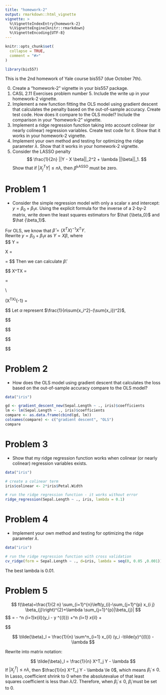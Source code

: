 ```yaml
---
title: "homework-2"
output: rmarkdown::html_vignette
vignette: >
  %\VignetteIndexEntry{homework-2}
  %\VignetteEngine{knitr::rmarkdown}
  %\VignetteEncoding{UTF-8}
---
```


```r
knitr::opts_chunk$set(
  collapse = TRUE,
  comment = "#>"
)
```

```r
library(bis557)
```


This is the 2nd homework of Yale course bis557 (due October 7th).

0. Create a "homework-2" vignette in your bis557 package.
1. CASL 2.11 Exercises problem number 5. Include the write up in your homework-2 vignette.
2. Implement a new function fitting the OLS model using gradient descent that calculates the penalty based on the out-of-sample accuracy. Create test code. How does it compare to the OLS model? Include the comparison in your "homework-2" vignette.
3. Implement a ridge regression function taking into account colinear (or nearly colinear) regression variables. Create test code for it. Show that it works in your homework-2 vignette.
4. Implement your own method and testing for optimizing the ridge parameter $\lambda$. Show that it works in your homework-2 vignette.
5. Consider the LASSO penalty
$$
\frac{1}{2n} ||Y - X \beta||_2^2 + \lambda ||\beta||_1.
$$
Show that if $|X_j^TY| \leq n \lambda$, then $\widehat \beta^{\text{LASSO}}$ must be zero.



# Problem 1
- Consider the simple regression model with only a scalar x and intercept:
$y=\beta_0 + \beta_1x$. Using the explicit formula for the inverse of a 2-by-2 matrix, write down the least squares estimators for $\hat {\beta_0}$ and $\hat {\beta_1}$.

For OLS, we know that $\hat \beta = (X^TX)^{-1}X^TY$.  
Rewrite $y=\beta_0 + \beta_1x$ as $Y=X\beta$, where  
$$
Y = 
\left[
  \begin{matrix}
    y_1 \\
    y_2 \\
    \cdots \\
    y_n \\
  \end{matrix}
\right] 

\hspace{1cm}

X = 
\left[
  \begin{matrix}
    1 & x_{1} \\
    1 & x_{2} \\
    \cdots  & \cdots \\
    1 & x_{n} \\
  \end{matrix}
\right] 

\hspace{1cm}

\beta = 
\left[
  \begin{matrix}
    \beta_{0} \\
    \beta_{1} \\
  \end{matrix}
\right]
$$
Then we can calculate $\hat \beta$:

$$
X^TX = 
\left[
  \begin{matrix}
    1 & \cdots &1 \\
    x_1 & \cdots & x_n
  \end{matrix}
\right]

\left[
  \begin{matrix}
    1 & x_1 \\
    \cdots & \cdots \\
    1 & x_n
  \end{matrix}
\right]

=

\left[
  \begin{matrix}
    n & \sum{x_i} \\
    \sum{x_i} & \sum{x_i^2}
  \end{matrix}
\right]

\\

(X^TX)^{-1} =

\frac{1}{n\sum{x_i^2}-(\sum{x_i})^2}

\left[
  \begin{matrix}
    \sum{x_i^2} & -\sum{x_i} \\
    -\sum{x_i} & n
  \end{matrix}
\right]
$$
Let $\alpha$ represent $\frac{1}{n\sum{x_i^2}-(\sum{x_i})^2}$,

$$
\begin{aligned}

(X^TX)^{-1}X^T &= \alpha

\left[
  \begin{matrix}
    \sum{x_i^2} & -\sum{x_i} \\
    -\sum{x_i} & n
  \end{matrix}
\right]
\left[
  \begin{matrix}
    1 & \cdots &1 \\
    x_1 & \cdots & x_n
  \end{matrix}
\right]

\\

&= \alpha

\left[
  \begin{matrix}
    \sum{x_i^2}-(\sum{x_i})x_1 & \cdots & \sum{x_i^2}-(\sum{x_i})x_n \\
    -\sum{x_i}+nx_1 & \cdots & -\sum{x_i}+nx_n 
  \end{matrix}
\right]

\end{aligned}
$$

$$
\begin{aligned}
\beta &= (X^TX)^{-1}X^TY = \alpha

\left[
  \begin{matrix}
    \sum{x_i^2}-(\sum{x_i})x_1 & \cdots & \sum{x_i^2}-(\sum{x_i})x_n \\
    -\sum{x_i}+nx_1 & \cdots & -\sum{x_i}+nx_n 
  \end{matrix}
\right]

\left[
  \begin{matrix}
    y_1 \\
    y_2 \\
    \cdots \\
    y_n \\
  \end{matrix}
\right] 

\\

&= \frac{1}{n\sum{x_i^2}-(\sum{x_i})^2} 
\left[
  \begin{matrix}
    \sum{x_i^2}\sum{y_i}-\sum{x_i y_i}\sum{x_i} \\
    -\sum{x_i} \sum{y_i} + n \sum{x_i y_i}
  \end{matrix}
\right] 

\end{aligned}
$$

# Problem 2

- How does the OLS model using gradient descent that calculates the loss based on the out-of-sample accuracy compare to the OLS model? 

```r
data("iris")

gd <- gradient_descent_new(Sepal.Length ~ ., iris)$coefficients
lm <- lm(Sepal.Length ~ ., iris)$coefficients
compare <- as.data.frame(cbind(gd, lm))
colnames(compare) <- c("gradient descent", "OLS")
compare

```

# Problem 3

- Show that my ridge regression function works when colinear (or nearly colinear) regression variables exists.

```r
data("iris")

# create a colinear term
iris$colinear <- 2*iris$Petal.Width

# run the ridge regression function - it works without error
ridge_regression(Sepal.Length ~ ., iris, lambda = 0.1)
```


# Problem 4

- Implement your own method and testing for optimizing the ridge parameter $\lambda$.

```r
data("iris")

# run the ridge regression function with cross validation
cv_ridge(form = Sepal.Length ~ ., d=iris, lambda = seq(0, 0.05 ,0.001))

```
The best lambda is 0.01.

# Problem 5

$$
f(\beta)=\frac{1}{2 n} \sum_{i=1}^{n}\left(y_{i}-\sum_{j=1}^{p} x_{i j} \beta_{j}\right)^{2}+\lambda \sum_{j=1}^{p}|\beta_{j}|
$$
$$
\frac{\partial f(\beta)}{\partial \beta_l}  =
-\frac{1}{n} \sum ^n _{i=1}x_{il}(y_i - \tilde y ^{(l)}) 
+\sum ^n _{i=1} x_{il} \tilde {\beta_l} + \lambda \alpha

$$

$$
\tilde{\beta}_l = \frac{1}{n} \sum^n_{i=1} x_{il} (y_i -\tilde{y}^{(l)}) - \lambda
$$

Rewrite into matrix notation:

$$
\tilde{\beta}_l = \frac{1}{n} X^T_j Y - \lambda
$$
If $|X^T_j| \le n\lambda$, then $\frac{1}{n} X^T_j Y - \lambda \le 0$, which means $\tilde \beta_l \le 0$. In Lasso, coefficient shrink to 0 when the absolutevalue of that least squares coefficient is less than $\lambda/2$. Therefore, when $\tilde \beta_l \le 0$, $\tilde \beta_l$ must be set to $0$.

